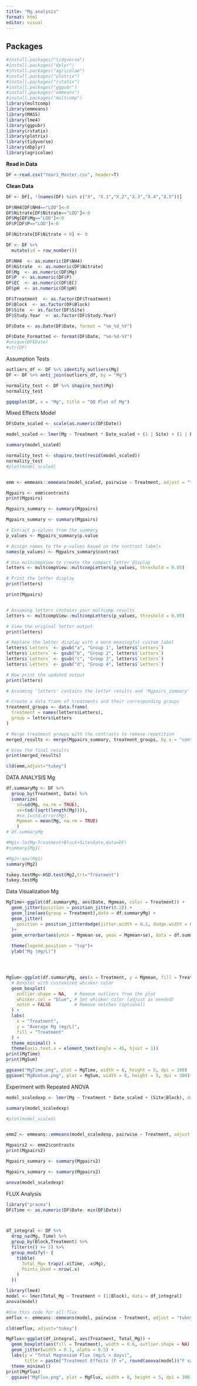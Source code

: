 ```yaml
---
title: "Mg analysis"
format: html
editor: visual
---
```


## Packages

```r
#install.packages("tidyverse")
#install.packages("dplyr")
#install.packages("agricolae")
#install.packages("plotrix")
#install.packages("rstatix")
#install.packages("ggpubr")
#install.packages("emmeans") 
#install.packages("multcomp")
library(multcomp)
library(emmeans)   
library(MASS)
library(lme4)
library(ggpubr)
library(rstatix)
library(plotrix)
library(tidyverse)
library(dbplyr)
library(agricolae)
```

**Read in Data**

```r
DF <-read.csv("Year1_Master.csv", header=T)
```

**Clean Data**

```r

DF <- DF[, !(names(DF) %in% c("X", "X.1","X.2","X.3","X.4","X.5"))]

DF$NH4[DF$NH4=="LOD"]<-0
DF$Nitrate[DF$Nitrate=="LOD"]<-0
DF$Mg[DF$Mg=="LOD"]<-0
DF$P[DF$P=="LOD"]<-0

DF$Nitrate[DF$Nitrate < 0] <- 0


```

```r

DF <- DF %>%
  mutate(id = row_number())

DF$NH4  <- as.numeric(DF$NH4)  
DF$Nitrate  <- as.numeric(DF$Nitrate)
DF$Mg  <- as.numeric(DF$Mg)  
DF$P  <- as.numeric(DF$P)
DF$EC  <- as.numeric(DF$EC)
DF$pH  <- as.numeric(DF$pH)

DF$Treatment  <- as.factor(DF$Treatment) 
DF$Block  <- as.factor(DF$Block) 
DF$Site  <- as.factor(DF$Site) 
DF$Study.Year  <- as.factor(DF$Study.Year)

DF$Date <- as.Date(DF$Date, format = "%m_%d_%Y")

DF$Date_Formatted <- format(DF$Date, "%m-%d-%Y")
#unique(DF$Date)
#str(DF)
```

Assumption Tests

```r
outliers_df <- DF %>% identify_outliers(Mg)
DF <- DF %>% anti_join(outliers_df, by = "Mg")

normality_test <- DF %>% shapiro_test(Mg)
normality_test

ggqqplot(DF, x = "Mg", title = "QQ Plot of Mg")

```

Mixed Effects Model

```r
DF$Date_scaled <- scale(as.numeric(DF$Date))

model_scaled <- lmer(Mg ~ Treatment * Date_scaled + (1 | Site) + (1 | Block), data = DF)

summary(model_scaled)

normality_test <- shapiro.test(resid(model_scaled))
normality_test
#plot(model_scaled)


emm <- emmeans::emmeans(model_scaled, pairwise ~ Treatment, adjust = "tukey")

Mgpairs <- emm$contrasts
print(Mgpairs)

Mgpairs_summary <- summary(Mgpairs)

Mgpairs_summary <- summary(Mgpairs)

# Extract p-values from the summary
p_values <- Mgpairs_summary$p.value

# Assign names to the p-values based on the contrast labels
names(p_values) <- Mgpairs_summary$contrast

# Use multcompView to create the compact letter display
letters <- multcompView::multcompLetters(p_values, threshold = 0.05)

# Print the letter display
print(letters)

print(Mgpairs)


# Assuming letters contains your multcomp results
letters <- multcompView::multcompLetters(p_values, threshold = 0.05)

# View the original letter output
print(letters)

# Replace the letter display with a more meaningful custom label
letters$`Letters` <- gsub("a", "Group 1", letters$`Letters`)
letters$`Letters` <- gsub("b", "Group 2", letters$`Letters`)
letters$`Letters` <- gsub("c", "Group 3", letters$`Letters`)
letters$`Letters` <- gsub("d", "Group 4", letters$`Letters`)

# Now print the updated output
print(letters)

# Assuming 'letters' contains the letter results and 'Mgpairs_summary' contains the contrasts

# Create a data frame of treatments and their corresponding groups
treatment_groups <- data.frame(
  treatment = names(letters$Letters),
  group = letters$Letters
)

# Merge treatment groups with the contrasts to remove repetition
merged_results <- merge(Mgpairs_summary, treatment_groups, by.x = "contrast", by.y = "treatment")

# View the final results
print(merged_results)

cld(emm,adjust="tukey")

```

DATA ANALYSIS Mg

```r
df.summaryMg <- DF %>%
  group_by(Treatment, Date) %>%
  summarize(
    sd=sd(Mg, na.rm = TRUE),
    se=(sd/(sqrt(length(Mg)))),
    #se.1=std.error(Mg), 
    Mgmean = mean(Mg, na.rm = TRUE)
    )
# df.summaryMg

#Mg1<-lm(Mg~Treatment+Block+Site+Date,data=DF)
#summary(Mg1)

#Mg2<-aov(Mg1)
summary(Mg2)

tukey.testMg<-HSD.test(Mg2,trt="Treatment")
tukey.testMg


```

Data Visualization Mg

```r
MgTime<-ggplot(df.summaryMg, aes(Date, Mgmean, color = Treatment)) +
  geom_jitter(position = position_jitter(0.2)) + 
  geom_line(aes(group = Treatment),data = df.summaryMg) +
  geom_jitter(
    position = position_jitterdodge(jitter.width = 0.2, dodge.width = 0.8)
  )+
  geom_errorbar(aes(ymin = Mgmean-se, ymax = Mgmean+se), data = df.summaryMg, width = 0.2)+
 
  theme(legend.position = "top")+
  ylab("Mg (mg/L)")




MgSum<-ggplot(df.summaryMg, aes(x = Treatment, y = Mgmean, fill = Treatment)) + 
  # Boxplot with customized whisker color
  geom_boxplot(
    outlier.shape = NA,   # Remove outliers from the plot
    whisker.col = "blue", # Set whisker color (adjust as needed)
    notch = FALSE         # Remove notches (optional)
  ) +
  labs(
    x = "Treatment",
    y = "Average Mg (mg/L)",
    fill = "Treatment"
  ) +
  theme_minimal() +
  theme(axis.text.x = element_text(angle = 45, hjust = 1))
print(MgTime)
print(MgSum)

ggsave("MgTime.png", plot = MgTime, width = 8, height = 5, dpi = 300)
ggsave("MgBoxSum.png", plot = MgSum, width = 8, height = 5, dpi = 300)
```

Experiment with Repeated ANOVA

```r
model_scaledexp <- lmer(Mg ~ Treatment * Date_scaled + (Site|Block), data = DF)

summary(model_scaledexp)

#plot(model_scaled)


emm2 <- emmeans::emmeans(model_scaledexp, pairwise ~ Treatment, adjust = "tukey")

Mgpairs2 <- emm2$contrasts
print(Mgpairs2)

Mgpairs_summary <- summary(Mgpairs2)

Mgpairs_summary <- summary(Mgpairs2)

anova(model_scaledexp)

```

FLUX Analysis

```r
library("pracma")
DF$Time <- as.numeric(DF$Date- min(DF$Date)) 



df_integral <- DF %>%
  drop_na(Mg, Time) %>%
  group_by(Block,Treatment) %>%
  filter(n() >= 2) %>%
  group_modify(~ {
    tibble(
      Total_Mg= trapz(.x$Time, .x$Mg),
      Points_Used = nrow(.x)
    )
  })

library(lme4)
model <- lmer(Total_Mg ~ Treatment + (1|Block), data = df_integral)
anova(model)

#Use this code for all flux 
emflux <- emmeans::emmeans(model, pairwise ~ Treatment, adjust = "tukey")

cld(emflux, adjust="tukey")

MgFlux<-ggplot(df_integral, aes(Treatment, Total_Mg)) +
  geom_boxplot(aes(fill = Treatment), width = 0.6, outlier.shape = NA) +
  geom_jitter(width = 0.1, alpha = 0.5) +
  labs(y = "Total Magnesium Flux (mg/L × days)",
       title = paste("Treatment Effects (F =", round(anova(model)$"F value"[1], 2), ")")) +
  theme_minimal()
print(MgFlux)
  ggsave("MgFlux.png", plot = MgFlux, width = 8, height = 5, dpi = 300)

```
